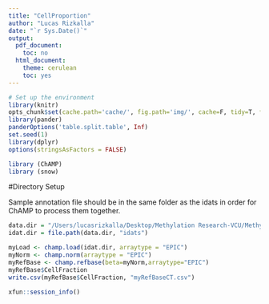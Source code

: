 ```yaml
---
title: "CellProportion"
author: "Lucas Rizkalla"
date: "`r Sys.Date()`"
output:
  pdf_document:
    toc: no
  html_document:
    theme: cerulean
    toc: yes
---
```


```r
# Set up the environment
library(knitr)
opts_chunk$set(cache.path='cache/', fig.path='img/', cache=F, tidy=T, fig.keep='high', echo=F, dpi=100, warnings=F, message=F, comment=NA, warning=F, results='as.is', fig.width = 10, fig.height = 6) #out.width=700, 
library(pander)
panderOptions('table.split.table', Inf)
set.seed(1)
library(dplyr)
options(stringsAsFactors = FALSE)
```

```r
library (ChAMP)
library (snow)
```

#Directory Setup

Sample annotation file should be in the same folder as the idats in order for ChAMP to process them together.

```r
data.dir = "/Users/lucasrizkalla/Desktop/Methylation Research-VCU/Methylation850K"
idat.dir = file.path(data.dir, "idats")
```

```r
myLoad <- champ.load(idat.dir, arraytype = "EPIC")
myNorm <- champ.norm(arraytype = "EPIC")
myRefBase <- champ.refbase(beta=myNorm,arraytype="EPIC")
myRefBase$CellFraction
write.csv(myRefBase$CellFraction, "myRefBaseCT.csv")
```


```r
xfun::session_info()
```
